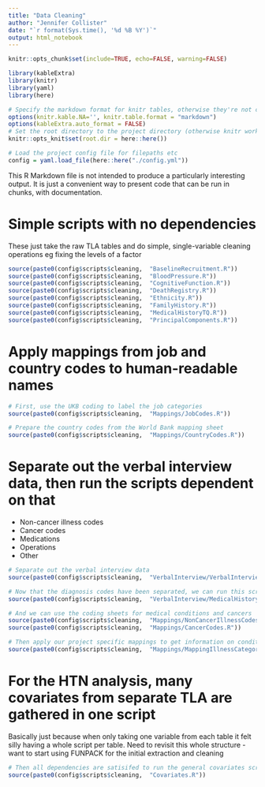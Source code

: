 ```yaml
---
title: "Data Cleaning"
author: "Jennifer Collister"
date: "`r format(Sys.time(), '%d %B %Y')`"
output: html_notebook
---
```


```r
knitr::opts_chunk$set(include=TRUE, echo=FALSE, warning=FALSE)

library(kableExtra)
library(knitr)
library(yaml)
library(here)

# Specify the markdown format for knitr tables, otherwise they're not compatible with kableExtra
options(knitr.kable.NA='', knitr.table.format = "markdown")
options(kableExtra.auto_format = FALSE)
# Set the root directory to the project directory (otherwise knitr works in the directory of the Rmd file by default)
knitr::opts_knit$set(root.dir = here::here())

# Load the project config file for filepaths etc
config = yaml.load_file(here::here("./config.yml"))


```

This R Markdown file is not intended to produce a particularly interesting output.
It is just a convenient way to present code that can be run in chunks, with documentation.

# Simple scripts with no dependencies

These just take the raw TLA tables and do simple, single-variable cleaning operations
eg fixing the levels of a factor

```r

source(paste0(config$scripts$cleaning,  "BaselineRecruitment.R"))
source(paste0(config$scripts$cleaning,  "BloodPressure.R"))
source(paste0(config$scripts$cleaning,  "CognitiveFunction.R"))
source(paste0(config$scripts$cleaning,  "DeathRegistry.R"))
source(paste0(config$scripts$cleaning,  "Ethnicity.R"))
source(paste0(config$scripts$cleaning,  "FamilyHistory.R"))
source(paste0(config$scripts$cleaning,  "MedicalHistoryTQ.R"))
source(paste0(config$scripts$cleaning,  "PrincipalComponents.R"))

```

# Apply mappings from job and country codes to human-readable names

```r

# First, use the UKB coding to label the job categories
source(paste0(config$scripts$cleaning,  "Mappings/JobCodes.R"))

# Prepare the country codes from the World Bank mapping sheet
source(paste0(config$scripts$cleaning,  "Mappings/CountryCodes.R"))

```

# Separate out the verbal interview data, then run the scripts dependent on that

* Non-cancer illness codes
* Cancer codes
* Medications
* Operations
* Other

```r

# Separate out the verbal interview data
source(paste0(config$scripts$cleaning,  "VerbalInterview/VerbalInterviewData.R"))

# Now that the diagnosis codes have been separated, we can run this script
source(paste0(config$scripts$cleaning,  "VerbalInterview/MedicalHistoryVI.R"))

# And we can use the coding sheets for medical conditions and cancers
source(paste0(config$scripts$cleaning,  "Mappings/NonCancerIllnessCodes.R"))
source(paste0(config$scripts$cleaning,  "Mappings/CancerCodes.R"))

# Then apply our project specific mappings to get information on conditions of interest
source(paste0(config$scripts$cleaning,  "Mappings/MappingIllnessCategories.R"))

```

# For the HTN analysis, many covariates from separate TLA are gathered in one script

Basically just because when only taking one variable from each table it felt silly having a whole script per table.
Need to revisit this whole structure - want to start using FUNPACK for the initial extraction and cleaning

```r

# Then all dependencies are satisifed to run the general covariates script
source(paste0(config$scripts$cleaning,  "Covariates.R"))

```

